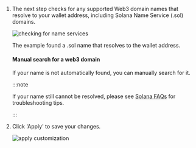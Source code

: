 1.  The next step checks for any supported Web3 domain names that resolve to your wallet address, including Solana Name Service (.sol) domains.

    <img
    	className="guides-image-small"
    	alt="checking for name services"
    	src="/img/user/guides/getting-started/img-register-a-wallet/checking-name-services-solana.png"
    />

    The example found a .sol name that resolves to the wallet address.

    #### Manual search for a web3 domain

    If your name is not automatically found, you can manually search for it.

    :::note

    If your name still cannot be resolved, please see [Solana FAQs](/user/guides/wallets-and-identities/solana/solana-faqs/#my-solana-name-was-not-found-what-should-i-check) for troubleshooting tips.

    :::

1.  Click 'Apply' to save your changes.

    <img
    	className="guides-image"
    	alt="apply customization"
    	src="/img/user/guides/getting-started/img-register-a-wallet/apply-customization-solana.png"
    />

